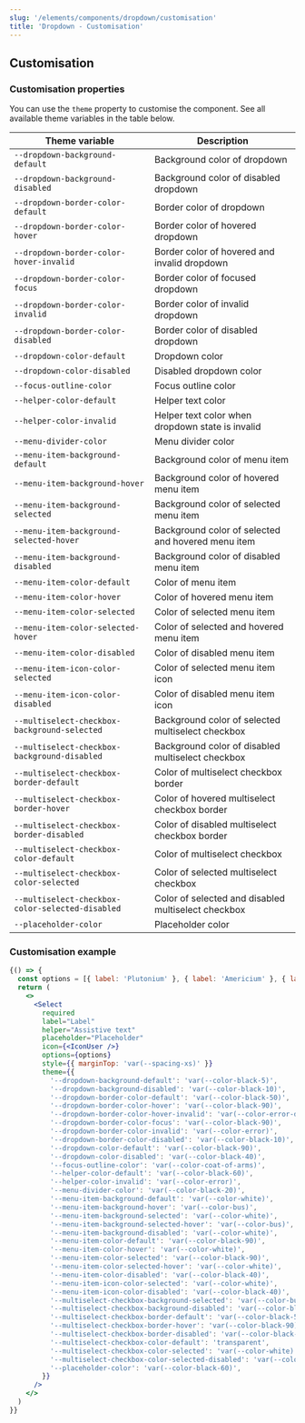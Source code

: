 ```yaml
---
slug: '/elements/components/dropdown/customisation'
title: 'Dropdown - Customisation'
---
```




## Customisation

### Customisation properties
You can use the `theme` property to customise the component. See all available theme variables in the table below.

| Theme variable                                   | Description                                         |
| ------------------------------------------------ | --------------------------------------------------- |
| `--dropdown-background-default`                  | Background color of dropdown                        |
| `--dropdown-background-disabled`                 | Background color of disabled dropdown               |
| `--dropdown-border-color-default`                | Border color of dropdown                            |
| `--dropdown-border-color-hover`                  | Border color of hovered dropdown                    |
| `--dropdown-border-color-hover-invalid`          | Border color of hovered and invalid dropdown        |
| `--dropdown-border-color-focus`                  | Border color of focused dropdown                    |
| `--dropdown-border-color-invalid`                | Border color of invalid dropdown                    |
| `--dropdown-border-color-disabled`               | Border color of disabled dropdown                   |
| `--dropdown-color-default`                       | Dropdown color                                      |
| `--dropdown-color-disabled`                      | Disabled dropdown color                             |
| `--focus-outline-color`                          | Focus outline color                                 |
| `--helper-color-default`                         | Helper text color                                   |
| `--helper-color-invalid`                         | Helper text color when dropdown state is invalid    |
| `--menu-divider-color`                           | Menu divider color                                  |
| `--menu-item-background-default`                 | Background color of menu item                       |
| `--menu-item-background-hover`                   | Background color of hovered menu item               |
| `--menu-item-background-selected`                | Background color of selected menu item              |
| `--menu-item-background-selected-hover`          | Background color of selected and hovered menu item  |
| `--menu-item-background-disabled`                | Background color of disabled menu item              |
| `--menu-item-color-default`                      | Color of menu item                                  |
| `--menu-item-color-hover`                        | Color of hovered menu item                          |
| `--menu-item-color-selected`                     | Color of selected menu item                         |
| `--menu-item-color-selected-hover`               | Color of selected and hovered menu item             |
| `--menu-item-color-disabled`                     | Color of disabled menu item                         |
| `--menu-item-icon-color-selected`                | Color of selected menu item icon                    |
| `--menu-item-icon-color-disabled`                | Color of disabled menu item icon                    |
| `--multiselect-checkbox-background-selected`     | Background color of selected multiselect checkbox   |
| `--multiselect-checkbox-background-disabled`     | Background color of disabled multiselect checkbox   |
| `--multiselect-checkbox-border-default`          | Color of multiselect checkbox border                |
| `--multiselect-checkbox-border-hover`            | Color of hovered multiselect checkbox border        |
| `--multiselect-checkbox-border-disabled`         | Color of disabled multiselect checkbox border       |
| `--multiselect-checkbox-color-default`           | Color of multiselect checkbox                       |
| `--multiselect-checkbox-color-selected`          | Color of selected multiselect checkbox              |
| `--multiselect-checkbox-color-selected-disabled` | Color of selected and disabled multiselect checkbox |
| `--placeholder-color`                            | Placeholder color                                   |


### Customisation example
<Playground>

```jsx
{() => {
  const options = [{ label: 'Plutonium' }, { label: 'Americium' }, { label: 'Copernicium' }, { label: 'Berkelium' }];
  return (
    <>
      <Select
        required
        label="Label"
        helper="Assistive text"
        placeholder="Placeholder"
        icon={<IconUser />}
        options={options}
        style={{ marginTop: 'var(--spacing-xs)' }}
        theme={{
          '--dropdown-background-default': 'var(--color-black-5)',
          '--dropdown-background-disabled': 'var(--color-black-10)',
          '--dropdown-border-color-default': 'var(--color-black-50)',
          '--dropdown-border-color-hover': 'var(--color-black-90)',
          '--dropdown-border-color-hover-invalid': 'var(--color-error-dark)',
          '--dropdown-border-color-focus': 'var(--color-black-90)',
          '--dropdown-border-color-invalid': 'var(--color-error)',
          '--dropdown-border-color-disabled': 'var(--color-black-10)',
          '--dropdown-color-default': 'var(--color-black-90)',
          '--dropdown-color-disabled': 'var(--color-black-40)',
          '--focus-outline-color': 'var(--color-coat-of-arms)',
          '--helper-color-default': 'var(--color-black-60)',
          '--helper-color-invalid': 'var(--color-error)',
          '--menu-divider-color': 'var(--color-black-20)',
          '--menu-item-background-default': 'var(--color-white)',
          '--menu-item-background-hover': 'var(--color-bus)',
          '--menu-item-background-selected': 'var(--color-white)',
          '--menu-item-background-selected-hover': 'var(--color-bus)',
          '--menu-item-background-disabled': 'var(--color-white)',
          '--menu-item-color-default': 'var(--color-black-90)',
          '--menu-item-color-hover': 'var(--color-white)',
          '--menu-item-color-selected': 'var(--color-black-90)',
          '--menu-item-color-selected-hover': 'var(--color-white)',
          '--menu-item-color-disabled': 'var(--color-black-40)',
          '--menu-item-icon-color-selected': 'var(--color-white)',
          '--menu-item-icon-color-disabled': 'var(--color-black-40)',
          '--multiselect-checkbox-background-selected': 'var(--color-bus)',
          '--multiselect-checkbox-background-disabled': 'var(--color-black-10)',
          '--multiselect-checkbox-border-default': 'var(--color-black-50)',
          '--multiselect-checkbox-border-hover': 'var(--color-black-90)',
          '--multiselect-checkbox-border-disabled': 'var(--color-black-10)',
          '--multiselect-checkbox-color-default': 'transparent',
          '--multiselect-checkbox-color-selected': 'var(--color-white)',
          '--multiselect-checkbox-color-selected-disabled': 'var(--color-white)',
          '--placeholder-color': 'var(--color-black-60)',
        }}
      />
    </>
  )
}}
```

</Playground>
